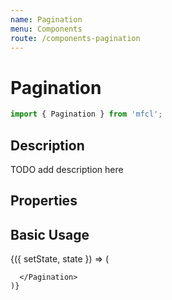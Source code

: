 ```yaml
---
name: Pagination
menu: Components
route: /components-pagination
---
```



# Pagination

```javascript
import { Pagination } from 'mfcl';
```

## Description
TODO add description here

## Properties

<Props of={Pagination} />

## Basic Usage

<Playground>
  <Component initialState={{}}>
    {({ setState, state }) => (
      <Pagination>
      
      </Pagination>
    )}
  </Component>
</Playground>